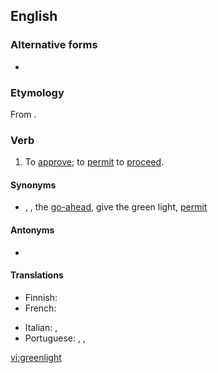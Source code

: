 {{also|green-light|green light}}
==English==

===Alternative forms===
* {{l|en|green-light}}

===Etymology===
From {{m|en|green light}}.

===Verb===
{{en-verb|greenlights|greenlighting|greenlit|past2=greenlighted}}

# {{lb|en|transitive}} To [[approve]]; to [[permit]] to [[proceed]].

====Synonyms====
* {{sense|approve}} {{l|en|allow}}, {{l|en|approve}}, {{l|en|give}} the [[go-ahead]], give the green light, [[permit]]

====Antonyms====
* {{l|en|redlight}}

====Translations====
{{trans-top|to approve}}
* Finnish: {{t+|fi|näyttää}} {{t+|fi|vihreä|alt=vihreää}} {{t+|fi|valo|alt=valoa}}
* French: {{t+|fr|feu vert|alt=donner le/son feu vert pour}}
{{trans-mid}}
* Italian: {{t+|it|approvare}}, {{t+|it|omologare}}
* Portuguese: {{t|pt|[[dar]] ([[o]]) [[sinal verde]]}}, {{t+|pt|permitir}}, {{t+|pt|aprovar}}
{{trans-bottom}}

[[vi:greenlight]]